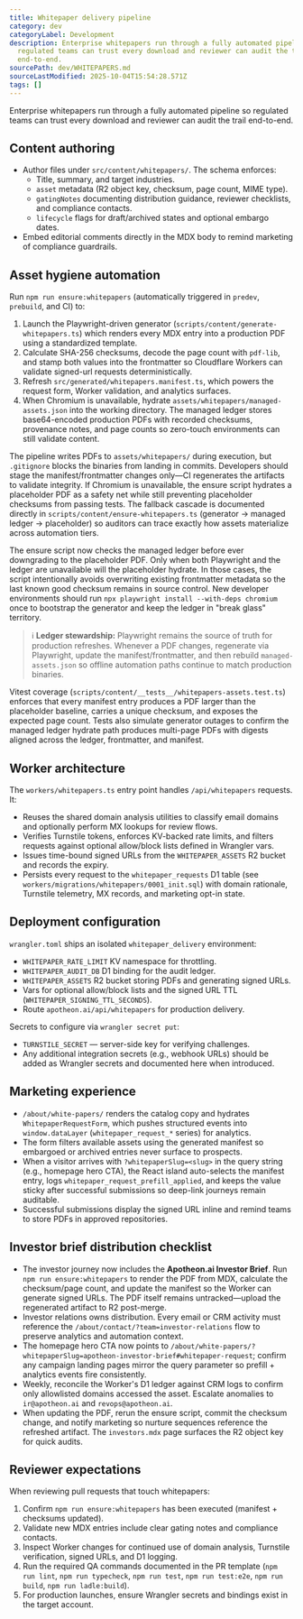 ```yaml
---
title: Whitepaper delivery pipeline
category: dev
categoryLabel: Development
description: Enterprise whitepapers run through a fully automated pipeline so
  regulated teams can trust every download and reviewer can audit the trail
  end-to-end.
sourcePath: dev/WHITEPAPERS.md
sourceLastModified: 2025-10-04T15:54:28.571Z
tags: []
---
```


Enterprise whitepapers run through a fully automated pipeline so regulated teams can trust every
download and reviewer can audit the trail end-to-end.

## Content authoring

- Author files under `src/content/whitepapers/`. The schema enforces:
  - Title, summary, and target industries.
  - `asset` metadata (R2 object key, checksum, page count, MIME type).
  - `gatingNotes` documenting distribution guidance, reviewer checklists, and compliance contacts.
  - `lifecycle` flags for draft/archived states and optional embargo dates.
- Embed editorial comments directly in the MDX body to remind marketing of compliance guardrails.

## Asset hygiene automation

Run `npm run ensure:whitepapers` (automatically triggered in `predev`, `prebuild`, and CI) to:

1. Launch the Playwright-driven generator (`scripts/content/generate-whitepapers.ts`) which renders
   every MDX entry into a production PDF using a standardized template.
2. Calculate SHA-256 checksums, decode the page count with `pdf-lib`, and stamp both values into the
   frontmatter so Cloudflare Workers can validate signed-url requests deterministically.
3. Refresh `src/generated/whitepapers.manifest.ts`, which powers the request form, Worker validation,
   and analytics surfaces.
4. When Chromium is unavailable, hydrate `assets/whitepapers/managed-assets.json` into the working
   directory. The managed ledger stores base64-encoded production PDFs with recorded checksums,
   provenance notes, and page counts so zero-touch environments can still validate content.

The pipeline writes PDFs to `assets/whitepapers/` during execution, but `.gitignore` blocks the binaries
from landing in commits. Developers should stage the manifest/frontmatter changes only—CI regenerates the
artifacts to validate integrity. If Chromium is unavailable, the ensure script hydrates a placeholder PDF
as a safety net while still preventing placeholder checksums from passing tests. The fallback cascade is
documented directly in `scripts/content/ensure-whitepapers.ts` (generator → managed ledger → placeholder)
so auditors can trace exactly how assets materialize across automation tiers.

The ensure script now checks the managed ledger before ever downgrading to the placeholder PDF. Only when
both Playwright and the ledger are unavailable will the placeholder hydrate. In those cases, the script
intentionally avoids overwriting existing frontmatter metadata so the last known good checksum remains in
source control. New developer environments should run `npx playwright install --with-deps chromium` once
to bootstrap the generator and keep the ledger in "break glass" territory.

> ℹ️ **Ledger stewardship:** Playwright remains the source of truth for production refreshes. Whenever a
> PDF changes, regenerate via Playwright, update the manifest/frontmatter, and then rebuild
> `managed-assets.json` so offline automation paths continue to match production binaries.

Vitest coverage (`scripts/content/__tests__/whitepapers-assets.test.ts`) enforces that every manifest
entry produces a PDF larger than the placeholder baseline, carries a unique checksum, and exposes the
expected page count. Tests also simulate generator outages to confirm the managed ledger hydrate path
produces multi-page PDFs with digests aligned across the ledger, frontmatter, and manifest.

## Worker architecture

The `workers/whitepapers.ts` entry point handles `/api/whitepapers` requests. It:

- Reuses the shared domain analysis utilities to classify email domains and optionally perform MX
  lookups for review flows.
- Verifies Turnstile tokens, enforces KV-backed rate limits, and filters requests against optional
  allow/block lists defined in Wrangler vars.
- Issues time-bound signed URLs from the `WHITEPAPER_ASSETS` R2 bucket and records the expiry.
- Persists every request to the `whitepaper_requests` D1 table (see
  `workers/migrations/whitepapers/0001_init.sql`) with domain rationale, Turnstile telemetry, MX
  records, and marketing opt-in state.

## Deployment configuration

`wrangler.toml` ships an isolated `whitepaper_delivery` environment:

- `WHITEPAPER_RATE_LIMIT` KV namespace for throttling.
- `WHITEPAPER_AUDIT_DB` D1 binding for the audit ledger.
- `WHITEPAPER_ASSETS` R2 bucket storing PDFs and generating signed URLs.
- Vars for optional allow/block lists and the signed URL TTL (`WHITEPAPER_SIGNING_TTL_SECONDS`).
- Route `apotheon.ai/api/whitepapers` for production delivery.

Secrets to configure via `wrangler secret put`:

- `TURNSTILE_SECRET` — server-side key for verifying challenges.
- Any additional integration secrets (e.g., webhook URLs) should be added as Wrangler secrets and
  documented here when introduced.

## Marketing experience

- `/about/white-papers/` renders the catalog copy and hydrates `WhitepaperRequestForm`, which pushes
  structured events into `window.dataLayer` (`whitepaper_request_*` series) for analytics.
- The form filters available assets using the generated manifest so embargoed or archived entries
  never surface to prospects.
- When a visitor arrives with `?whitepaperSlug=<slug>` in the query string (e.g., homepage hero CTA),
  the React island auto-selects the manifest entry, logs `whitepaper_request_prefill_applied`, and
  keeps the value sticky after successful submissions so deep-link journeys remain auditable.
- Successful submissions display the signed URL inline and remind teams to store PDFs in approved
  repositories.

## Investor brief distribution checklist

- The investor journey now includes the **Apotheon.ai Investor Brief**. Run `npm run ensure:whitepapers`
  to render the PDF from MDX, calculate the checksum/page count, and update the manifest so the Worker can
  generate signed URLs. The PDF itself remains untracked—upload the regenerated artifact to R2 post-merge.
- Investor relations owns distribution. Every email or CRM activity must reference the
  `/about/contact/?team=investor-relations` flow to preserve analytics and automation context.
- The homepage hero CTA now points to
  `/about/white-papers/?whitepaperSlug=apotheon-investor-brief#whitepaper-request`; confirm any
  campaign landing pages mirror the query parameter so prefill + analytics events fire consistently.
- Weekly, reconcile the Worker\'s D1 ledger against CRM logs to confirm only allowlisted domains accessed the
  asset. Escalate anomalies to `ir@apotheon.ai` and `revops@apotheon.ai`.
- When updating the PDF, rerun the ensure script, commit the checksum change, and notify marketing so
  nurture sequences reference the refreshed artifact. The `investors.mdx` page surfaces the R2 object key
  for quick audits.

## Reviewer expectations

When reviewing pull requests that touch whitepapers:

1. Confirm `npm run ensure:whitepapers` has been executed (manifest + checksums updated).
2. Validate new MDX entries include clear gating notes and compliance contacts.
3. Inspect Worker changes for continued use of domain analysis, Turnstile verification, signed URLs,
   and D1 logging.
4. Run the required QA commands documented in the PR template (`npm run lint`, `npm run typecheck`,
   `npm run test`, `npm run test:e2e`, `npm run build`, `npm run ladle:build`).
5. For production launches, ensure Wrangler secrets and bindings exist in the target account.
